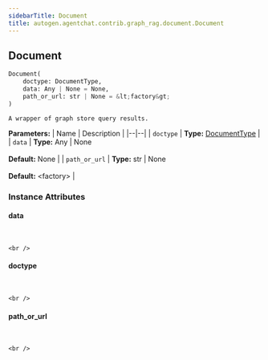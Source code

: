 ```yaml
---
sidebarTitle: Document
title: autogen.agentchat.contrib.graph_rag.document.Document
---
```

<h2 id="autogen.agentchat.contrib.graph_rag.document.Document" class="doc doc-heading">
    <code class="doc-symbol doc-symbol-heading doc-symbol-class"></code>
    <span class="doc doc-object-name doc-class-name">Document</span>
</h2>

```python
Document(
    doctype: DocumentType,
    data: Any | None = None,
    path_or_url: str | None = &lt;factory&gt;
)
```

    A wrapper of graph store query results.

<b>Parameters:</b>
| Name | Description |
|--|--|
| `doctype` | **Type:** [DocumentType](/docs/api-reference/autogen/agentchat/contrib/graph_rag/document/DocumentType) |
| `data` | **Type:** Any \| None<br/><br/>**Default:** None |
| `path_or_url` | **Type:** str \| None<br/><br/>**Default:** &lt;factory&gt; |

### Instance Attributes

<code class="doc-symbol doc-symbol-heading doc-symbol-attribute"></code>
#### data
<br />

    <br />

<code class="doc-symbol doc-symbol-heading doc-symbol-attribute"></code>
#### doctype
<br />

    <br />

<code class="doc-symbol doc-symbol-heading doc-symbol-attribute"></code>
#### path_or_url
<br />

    <br />